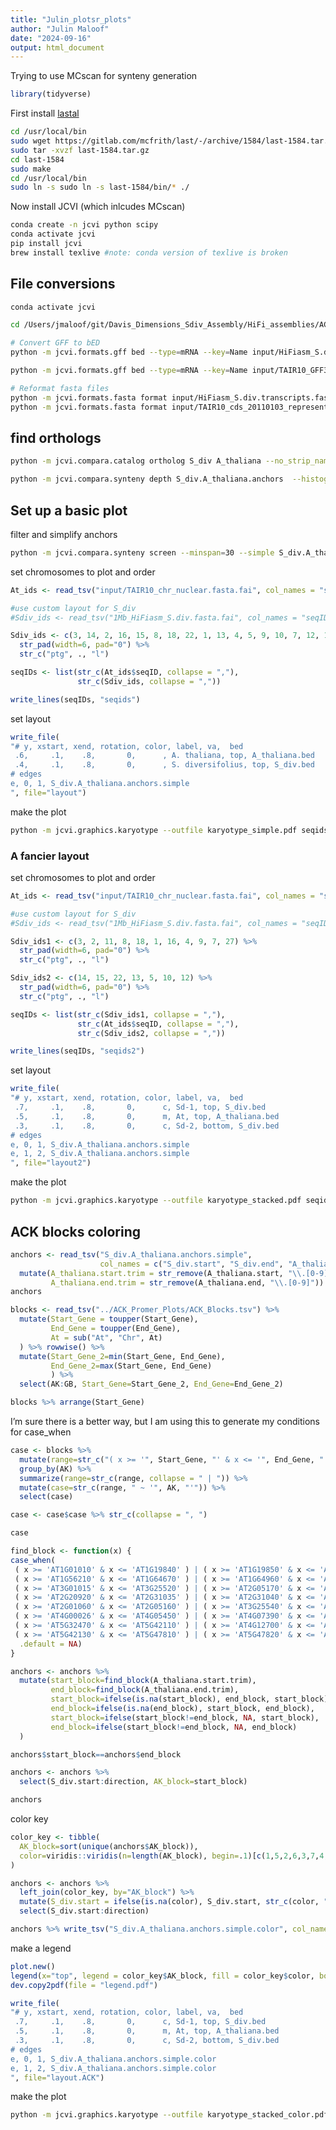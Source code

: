 ```yaml
---
title: "Julin_plotsr_plots"
author: "Julin Maloof"
date: "2024-09-16"
output: html_document
---
```


Trying to use MCscan for synteny generation

```r
library(tidyverse)
```


First install [lastal](https://gitlab.com/mcfrith/last)
```bash
cd /usr/local/bin
sudo wget https://gitlab.com/mcfrith/last/-/archive/1584/last-1584.tar.gz
sudo tar -xvzf last-1584.tar.gz
cd last-1584
sudo make
cd /usr/local/bin
sudo ln -s sudo ln -s last-1584/bin/* ./
```

Now install JCVI (which inlcudes MCscan)

```bash
conda create -n jcvi python scipy
conda activate jcvi
pip install jcvi
brew install texlive #note: conda version of texlive is broken

```

## File conversions
```bash

conda activate jcvi

cd /Users/jmaloof/git/Davis_Dimensions_Sdiv_Assembly/HiFi_assemblies/ACK_MCscan_plots

# Convert GFF to bED
python -m jcvi.formats.gff bed --type=mRNA --key=Name input/HiFiasm_S.div.small.gff3.gz -o S_div.bed

python -m jcvi.formats.gff bed --type=mRNA --key=Name input/TAIR10_GFF3_genes.gff -o A_thaliana.bed

# Reformat fasta files
python -m jcvi.formats.fasta format input/HiFiasm_S.div.transcripts.fasta.gz S_div.cds
python -m jcvi.formats.fasta format input/TAIR10_cds_20110103_representative_gene_model_updated.fa A_thaliana.cds
```


## find orthologs

```bash
python -m jcvi.compara.catalog ortholog S_div A_thaliana --no_strip_names
```


```bash
python -m jcvi.compara.synteny depth S_div.A_thaliana.anchors  --histogram
```

## Set up a basic plot

filter and simplify anchors
```bash
python -m jcvi.compara.synteny screen --minspan=30 --simple S_div.A_thaliana.anchors S_div.A_thaliana.anchors.simple
```

set chromosomes to plot and order
```r
At_ids <- read_tsv("input/TAIR10_chr_nuclear.fasta.fai", col_names = "seqID", col_select = 1)

#use custom layout for S_div
#Sdiv_ids <- read_tsv("1Mb_HiFiasm_S.div.fasta.fai", col_names = "seqID", col_select = 1)

Sdiv_ids <- c(3, 14, 2, 16, 15, 8, 18, 22, 1, 13, 4, 5, 9, 10, 7, 12, 11, 27) %>% 
  str_pad(width=6, pad="0") %>% 
  str_c("ptg", ., "l")

seqIDs <- list(str_c(At_ids$seqID, collapse = ","),
               str_c(Sdiv_ids, collapse = ","))

write_lines(seqIDs, "seqids")
```
set layout
```r
write_file(
"# y, xstart, xend, rotation, color, label, va,  bed
 .6,     .1,    .8,       0,      , A. thaliana, top, A_thaliana.bed
 .4,     .1,    .8,       0,      , S. diversifolius, top, S_div.bed
# edges
e, 0, 1, S_div.A_thaliana.anchors.simple
", file="layout")
```

make the plot
```bash
python -m jcvi.graphics.karyotype --outfile karyotype_simple.pdf seqids layout ; open karyotype_simple.pdf
```

### A fancier layout

set chromosomes to plot and order
```r
At_ids <- read_tsv("input/TAIR10_chr_nuclear.fasta.fai", col_names = "seqID", col_select = 1)

#use custom layout for S_div
#Sdiv_ids <- read_tsv("1Mb_HiFiasm_S.div.fasta.fai", col_names = "seqID", col_select = 1)

Sdiv_ids1 <- c(3, 2, 11, 8, 18, 1, 16, 4, 9, 7, 27) %>% 
  str_pad(width=6, pad="0") %>% 
  str_c("ptg", ., "l")

Sdiv_ids2 <- c(14, 15, 22, 13, 5, 10, 12) %>% 
  str_pad(width=6, pad="0") %>% 
  str_c("ptg", ., "l")

seqIDs <- list(str_c(Sdiv_ids1, collapse = ","),
               str_c(At_ids$seqID, collapse = ","),
               str_c(Sdiv_ids2, collapse = ","))

write_lines(seqIDs, "seqids2")
```
set layout
```r
write_file(
"# y, xstart, xend, rotation, color, label, va,  bed
 .7,     .1,    .8,       0,      c, Sd-1, top, S_div.bed
 .5,     .1,    .8,       0,      m, At, top, A_thaliana.bed
 .3,     .1,    .8,       0,      c, Sd-2, bottom, S_div.bed
# edges
e, 0, 1, S_div.A_thaliana.anchors.simple
e, 1, 2, S_div.A_thaliana.anchors.simple
", file="layout2")
```

make the plot
```bash
python -m jcvi.graphics.karyotype --outfile karyotype_stacked.pdf seqids2 layout2; open karyotype_stacked.pdf
```

## ACK blocks coloring

```r
anchors <- read_tsv("S_div.A_thaliana.anchors.simple",
                    col_names = c("S_div.start", "S_div.end", "A_thaliana.start", "A_thaliana.end", "distance", "direction")) %>%
  mutate(A_thaliana.start.trim = str_remove(A_thaliana.start, "\\.[0-9]"),
         A_thaliana.end.trim = str_remove(A_thaliana.end, "\\.[0-9]"))
anchors
```



```r
blocks <- read_tsv("../ACK_Promer_Plots/ACK_Blocks.tsv") %>%
  mutate(Start_Gene = toupper(Start_Gene),
         End_Gene = toupper(End_Gene),
         At = sub("At", "Chr", At)
  ) %>% rowwise() %>%
  mutate(Start_Gene_2=min(Start_Gene, End_Gene),
         End_Gene_2=max(Start_Gene, End_Gene)
         ) %>%
  select(AK:GB, Start_Gene=Start_Gene_2, End_Gene=End_Gene_2)

blocks %>% arrange(Start_Gene)
```

I'm sure there is a better way, but I am using this to generate my conditions for case_when
```r
case <- blocks %>% 
  mutate(range=str_c("( x >= '", Start_Gene, "' & x <= '", End_Gene, "' )")) %>%
  group_by(AK) %>%
  summarize(range=str_c(range, collapse = " | ")) %>%
  mutate(case=str_c(range, " ~ '", AK, "'")) %>%
  select(case)

case <- case$case %>% str_c(collapse = ", ")

case
```

```r
find_block <- function(x) {
case_when(
 ( x >= 'AT1G01010' & x <= 'AT1G19840' ) | ( x >= 'AT1G19850' & x <= 'AT1G37130' ) | ( x >= 'AT1G43020' & x <= 'AT1G56190' ) ~ 'AK1',
 ( x >= 'AT1G56210' & x <= 'AT1G64670' ) | ( x >= 'AT1G64960' & x <= 'AT1G80950' ) ~ 'AK2',
 ( x >= 'AT3G01015' & x <= 'AT3G25520' ) | ( x >= 'AT2G05170' & x <= 'AT2G07690' ) | ( x >= 'AT2G10940' & x <= 'AT2G20900' ) ~ 'AK3',
 ( x >= 'AT2G20920' & x <= 'AT2G31035' ) | ( x >= 'AT2G31040' & x <= 'AT2G48150' ) ~ 'AK4',
 ( x >= 'AT2G01060' & x <= 'AT2G05160' ) | ( x >= 'AT3G25540' & x <= 'AT3G32960' ) | ( x >= 'AT3G42180' & x <= 'AT3G63530' ) ~ 'AK5',
 ( x >= 'AT4G00026' & x <= 'AT4G05450' ) | ( x >= 'AT4G07390' & x <= 'AT4G12620' ) | ( x >= 'AT5G23010' & x <= 'AT5G30510' ) | ( x >= 'AT5G01010' & x <= 'AT5G23000' ) ~ 'AK6',
 ( x >= 'AT5G32470' & x <= 'AT5G42110' ) | ( x >= 'AT4G12700' & x <= 'AT4G16240' ) | ( x >= 'AT4G16250' & x <= 'AT4G40100' ) ~ 'AK7',
 ( x >= 'AT5G42130' & x <= 'AT5G47810' ) | ( x >= 'AT5G47820' & x <= 'AT5G60800' ) | ( x >= 'AT5G60805' & x <= 'AT5G67640' ) ~ 'AK8',
  .default = NA)
}
```

```r
anchors <- anchors %>%
  mutate(start_block=find_block(A_thaliana.start.trim),
         end_block=find_block(A_thaliana.end.trim),
         start_block=ifelse(is.na(start_block), end_block, start_block),
         end_block=ifelse(is.na(end_block), start_block, end_block),
         start_block=ifelse(start_block!=end_block, NA, start_block),
         end_block=ifelse(start_block!=end_block, NA, end_block)
  )

anchors$start_block==anchors$end_block

anchors <- anchors %>%
  select(S_div.start:direction, AK_block=start_block)

anchors
```

color key
```r
color_key <- tibble(
  AK_block=sort(unique(anchors$AK_block)),
  color=viridis::viridis(n=length(AK_block), begin=.1)[c(1,5,2,6,3,7,4,8)]
)

anchors <- anchors %>%
  left_join(color_key, by="AK_block") %>%
  mutate(S_div.start = ifelse(is.na(color), S_div.start, str_c(color, "*", S_div.start))) %>%
  select(S_div.start:direction)

anchors %>% write_tsv("S_div.A_thaliana.anchors.simple.color", col_names = FALSE)
```

make a legend
```r
plot.new()
legend(x="top", legend = color_key$AK_block, fill = color_key$color, border = NA, bty = "n", cex=1.5 )
dev.copy2pdf(file = "legend.pdf")
```


```r
write_file(
"# y, xstart, xend, rotation, color, label, va,  bed
 .7,     .1,    .8,       0,      c, Sd-1, top, S_div.bed
 .5,     .1,    .8,       0,      m, At, top, A_thaliana.bed
 .3,     .1,    .8,       0,      c, Sd-2, bottom, S_div.bed
# edges
e, 0, 1, S_div.A_thaliana.anchors.simple.color
e, 1, 2, S_div.A_thaliana.anchors.simple.color
", file="layout.ACK")
```

make the plot
```bash
python -m jcvi.graphics.karyotype --outfile karyotype_stacked_color.pdf seqids2 layout.ACK; open karyotype_stacked_color.pdf
```
